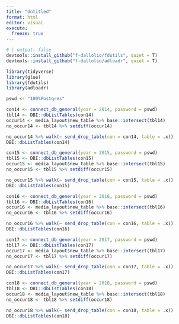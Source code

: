 ```yaml
---
title: "Untitled"
format: html
editor: visual
execute:
  freeze: true
---
```


```r
# | output: false
devtools::install_github("f-dallolio/fdutils", quiet = T)
devtools::install_github("f-dallolio/adloadr", quiet = T)

library(tidyverse)
library(glue)
library(fdutils)
library(adloadr)
```

```r
pswd <- "100%Postgres"
```

```r
con14 <- connect_db_general(year = 2014, password = pswd)
tbl14 <- DBI::dbListTables(con14)
occur14 <- media_layout$new_table %>% base::intersect(tbl14)
no_occur14 <- tbl14 %>% setdiff(occur14)

no_occur14 %>% walk(~ send_drop_table(con = con14, table = .x))
DBI::dbListTables(con14)
```
```r
con15 <- connect_db_general(year = 2015, password = pswd)
tbl15 <- DBI::dbListTables(con15)
occur15 <- media_layout$new_table %>% base::intersect(tbl15)
no_occur15 <- tbl15 %>% setdiff(occur15)

no_occur15 %>% walk(~ send_drop_table(con = con15, table = .x))
DBI::dbListTables(con15)
```

```r
con16 <- connect_db_general(year = 2016, password = pswd)
tbl16 <- DBI::dbListTables(con16)
occur16 <- media_layout$new_table %>% base::intersect(tbl16)
no_occur16 <- tbl16 %>% setdiff(occur16)

no_occur16 %>% walk(~ send_drop_table(con = con16, table = .x))
DBI::dbListTables(con16)
```

```r
con17 <- connect_db_general(year = 2017, password = pswd)
tbl17 <- DBI::dbListTables(con17)
occur17 <- media_layout$new_table %>% base::intersect(tbl17)
no_occur17 <- tbl17 %>% setdiff(occur17)

no_occur17 %>% walk(~ send_drop_table(con = con17, table = .x))
DBI::dbListTables(con17)
```

```r
con18 <- connect_db_general(year = 2018, password = pswd)
tbl18 <- DBI::dbListTables(con18)
occur18 <- media_layout$new_table %>% base::intersect(tbl18)
no_occur18 <- tbl18 %>% setdiff(occur18)

no_occur18 %>% walk(~ send_drop_table(con = con18, table = .x))
DBI::dbListTables(con18)
```
